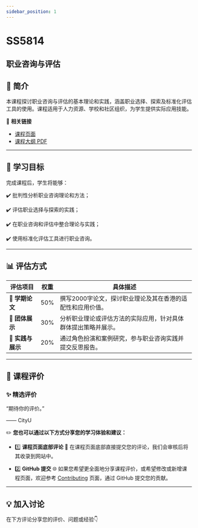 ```yaml
---
sidebar_position: 1
---
```


# SS5814
## 职业咨询与评估

## **📘 简介**
本课程探讨职业咨询与评估的基本理论和实践，涵盖职业选择、探索及标准化评估工具的使用。课程适用于人力资源、学校和社区组织，为学生提供实际应用技能。

🔗 **相关链接**
- [课程页面](https://www.cityu.edu.hk/catalogue/pg/202425/course/SS5814.htm)
- [课程大纲 PDF](https://www.cityu.edu.hk/catalogue/pg/202425/course/SS5814.pdf)

---

## **🎯 学习目标**

完成课程后，学生将能够：

✔️ 批判性分析职业咨询理论和方法；

✔️ 评估职业选择与探索的实践；

✔️ 在职业咨询和评估中整合理论与实践；

✔️ 使用标准化评估工具进行职业咨询。

---

## **📊 评估方式**

| **评估项目**             | **权重** | **具体描述**                                                                                       |
|------------------------|---------|---------------------------------------------------------------------------------------------------|
| **📄 学期论文**          | 50%     | 撰写2000字论文，探讨职业理论及其在香港的适配性和应用价值。                                                   |
| **🎤 团体展示**          | 30%     | 分析职业理论或评估方法的实际应用，针对具体群体提出策略并展示。                                                 |
| **💬 实践与展示**         | 20%     | 通过角色扮演和案例研究，参与职业咨询实践并提交反思报告。                                                       |

---

## **💬 课程评价**

### ✨ **精选评价**
<div className={commentStyles.commentBox}>
    <p className={commentStyles.commentText}>
        “期待你的评价。”
    </p>
    <p className={commentStyles.commentAuthor}>—— CityU</p>
</div>

✏️ **您也可以通过以下方式分享您的学习体验和建议：**

- 1️⃣ **课程页面底部评论**
💬 在课程页面底部直接提交您的评论，我们会审核后将其收录到网站中。

- 2️⃣ **GitHub 提交**
🌐 如果您希望更全面地分享课程评价，或希望修改或新增课程页面，欢迎参考 [Contributing](https://penjc.github.io/CityU/contributing) 页面，通过 GitHub 提交您的贡献。

---

## **💡 加入讨论**

在下方评论分享您的评价、问题或经验👇
<Utterances />

